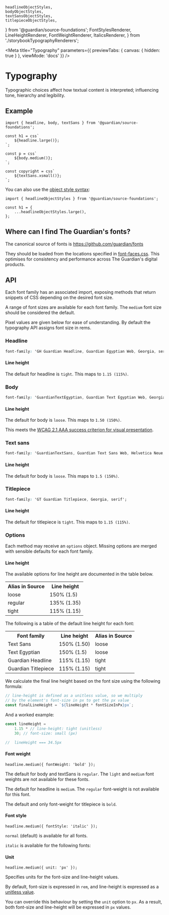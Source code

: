 	headlineObjectStyles,
	bodyObjectStyles,
	textSansObjectStyles,
	titlepieceObjectStyles,
} from '@guardian/source-foundations';
	FontStylesRenderer,
	LineHeightRenderer,
	FontWeightRenderer,
	ItalicsRenderer,
} from './storybookTypographyRenderers';

<Meta
	title="Typography"
	parameters={{ previewTabs: { canvas: { hidden: true } }, viewMode: 'docs' }}
/>

# Typography

Typographic choices affect how textual content is interpreted; influencing tone,
hierarchy and legibility.

## Example

```tsx
import { headline, body, textSans } from '@guardian/source-foundations';

const h1 = css`
	${headline.large()};
`;

const p = css`
	${body.medium()};
`;

const copyright = css`
	${textSans.xsmall()};
`;
```

You can also use the [object style syntax](https://emotion.sh/docs/object-styles):

```tsx
import { headlineObjectStyles } from '@guardian/source-foundations';

const h1 = {
	...headlineObjectStyles.large(),
};
```

## Where can I find The Guardian's fonts?

The canonical source of fonts is https://github.com/guardian/fonts

They should be loaded from the locations specified in [font-faces.css](https://github.com/guardian/fonts/blob/main/fonts/web/font-faces.css). This optimises for consistency and performance across The Guardian's digital products.

## API

Each font family has an associated import, exposing methods that return snippets
of CSS depending on the desired font size.

A range of font sizes are available for each font family. The `medium` font size
should be considered the default.

Pixel values are given below for ease of understanding. By default the
typography API assigns font size in rems.

### Headline

```css
font-family: 'GH Guardian Headline, Guardian Egyptian Web, Georgia, serif';
```

<Canvas>
	<Story name="headline">
		<FontStylesRenderer fontName="headline" fontStyles={headlineObjectStyles} />
	</Story>
</Canvas>

#### Line height

The default for headline is `tight`. This maps to `1.15 (115%)`.

<Canvas>
	<Story name="headline-lineheight">
		<LineHeightRenderer getFontStyles={headlineObjectStyles.large} />
	</Story>
</Canvas>

### Body

```css
font-family: 'GuardianTextEgyptian, Guardian Text Egyptian Web, Georgia, serif';
```

<Canvas>
	<Story name="body">
		<FontStylesRenderer fontName="body" fontStyles={bodyObjectStyles} />
	</Story>
</Canvas>

#### Line height

The default for body is `loose`. This maps to `1.50 (150%)`.

This meets the [WCAG 2.1 AAA success criterion for visual presentation](https://www.w3.org/TR/WCAG21/#visual-presentation).

<Canvas>
	<Story name="body-lineheight">
		<LineHeightRenderer getFontStyles={bodyObjectStyles.small} />
	</Story>
</Canvas>

### Text sans

```css
font-family: 'GuardianTextSans, Guardian Text Sans Web, Helvetica Neue, Helvetica, Arial, Lucida Grande, sans-serif';
```

<Canvas>
	<Story name="textSans">
		<FontStylesRenderer fontName="textSans" fontStyles={textSansObjectStyles} />
	</Story>
</Canvas>

#### Line height

The default for body is `loose`. This maps to `1.5 (150%)`.

<Canvas>
	<Story name="text-sans-lineheight">
		<LineHeightRenderer getFontStyles={textSansObjectStyles.medium} />
	</Story>
</Canvas>

### Titlepiece

```css
font-family: 'GT Guardian Titlepiece, Georgia, serif';
```

<Canvas>
	<Story name="titlepiece">
		<FontStylesRenderer
			fontName="titlepiece"
			fontStyles={titlepieceObjectStyles}
		/>
	</Story>
</Canvas>

#### Line height

The default for titlepiece is `tight`. This maps to `1.15 (115%)`.

<Canvas>
	<Story name="titlepiece-lineheight">
		<LineHeightRenderer getFontStyles={titlepieceObjectStyles.medium} />
	</Story>
</Canvas>

### Options

Each method may receive an `options` object. Missing options are merged with sensible defaults for each font family.

#### Line height

The available options for line height are documented in the table below.

<table>
	<tr>
		<th>Alias in Source</th>
		<th>Line height</th>
	</tr>
	<tr>
		<td>loose</td>
		<td>150% (1.5)</td>
	</tr>
	<tr>
		<td>regular</td>
		<td>135% (1.35)</td>
	</tr>
	<tr>
		<td>tight</td>
		<td>115% (1.15)</td>
	</tr>
</table>

The following is a table of the default line height for each font:

<table>
	<tr>
		<th>Font family</th>
		<th>Line height</th>
		<th>Alias in Source</th>
	</tr>
	<tr>
		<td>Text Sans</td>
		<td>150% (1.50)</td>
		<td>loose</td>
	</tr>
	<tr>
		<td>Text Egyptian</td>
		<td>150% (1.5)</td>
		<td>loose</td>
	</tr>
	<tr>
		<td>Guardian Headline</td>
		<td>115% (1.15)</td>
		<td>tight</td>
	</tr>
	<tr>
		<td>Guardian Titlepiece</td>
		<td>115% (1.15)</td>
		<td>tight</td>
	</tr>
</table>

We calculate the final line height based on the font size using the following formula:

```ts
// line-height is defined as a unitless value, so we multiply
// by the element's font-size in px to get the px value
const finalLineHeight = `${lineHeight * fontSizeInPx}px`;
```

And a worked example:

```ts
const lineHeight =
	1.15 * // line-height: tight (unitless)
	30; // font-size: small (px)

//  lineHeight === 34.5px
```

#### Font weight

```tsx
headline.medium({ fontWeight: 'bold' });
```

<Canvas>
	<Story name="font weight">
		<FontWeightRenderer />
	</Story>
</Canvas>

The default for body and textSans is `regular`. The `light` and `medium` font weights are not available for these fonts.

The default for headline is `medium`. The `regular` font-weight is not available for this font.

The default and only font-weight for titlepiece is `bold`.

#### Font style

```tsx
headline.medium({ fontStyle: 'italic' });
```

`normal` (default) is available for all fonts.

`italic` is available for the following fonts:

<Canvas>
	<Story name="italics">
		<ItalicsRenderer />
	</Story>
</Canvas>

#### Unit

```tsx
headline.medium({ unit: 'px' });
```

Specifies units for the font-size and line-height values.

By default, font-size is expressed in `rem`, and line-height is expressed as a [unitless value](https://developer.mozilla.org/en-US/docs/Web/CSS/line-height#values).

You can override this behaviour by setting the `unit` option to `px`. As a result, both font-size and line-height will be expressed in `px` values.
